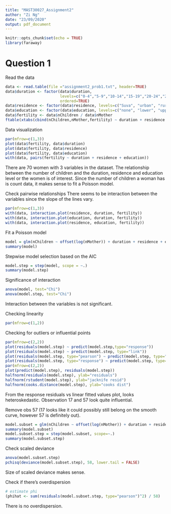 ```yaml
---
title: "MAST30027_Assignment2"
author: "Zi Ng"
date: "23/09/2020"
output: pdf_document
---
```


```r
knitr::opts_chunk$set(echo = TRUE)
library(faraway)
```

# Question 1
Read the data 
```r
data <- read.table(file ="assignment2_prob1.txt", header=TRUE)
data$duration <- factor(data$duration, 
                        levels=c("0-4","5-9","10-14","15-19","20-24","25-29"),
                        ordered=TRUE)
data$residence <- factor(data$residence, levels=c("Suva", "urban", "rural"))
data$education <- factor(data$education, levels=c("none", "lower", "upper", "sec+"))
data$fertility <- data$nChildren / data$nMother
ftable(xtabs(cbind(nChildren,nMother,fertility) ~ duration + residence + education, data))
```

Data visualization
```r
par(mfrow=c(1,3))
plot(data$fertility, data$duration)
plot(data$fertility, data$residence)
plot(data$fertility, data$education)
with(data, pairs(fertility ~ duration + residence + education))
```

There are 70 women with 3 variables in the dataset. The relationship between the number of children and the duration, residence and education level or the women is of interest. Since the number of children a woman has is count data, it makes sense to fit a Poisson model. 

Check pairwise relationships
There seems to be interaction between the variables since the slope of the lines vary. 
```r
par(mfrow=c(1,3))
with(data, interaction.plot(residence, duration, fertility))
with(data, interaction.plot(education, duration, fertility))
with(data, interaction.plot(residence, education, fertility))
```

Fit a Poisson model
```r
model = glm(nChildren ~ offset(log(nMother)) + duration + residence + education + duration*residence + duration*education + education*residence, family = poisson, data = data)
summary(model)
```

Stepwise model selection based on the AIC
```r
model.step = step(model, scope = ~.)
summary(model.step)
```

Significance of interaction
```r
anova(model, test="Chi")
anova(model.step, test="Chi")
```
Interaction between the variables is not significant. 

Checking linearity
```r
par(mfrow=c(1,2))

```

Checking for outliers or influential points
```r
par(mfrow=c(2,2))
plot(residuals(model.step) ~ predict(model.step,type="response"))
plot(residuals(model.step) ~ predict(model.step, type="link"))
plot(residuals(model.step, type="pearson") ~ predict(model.step, type="link"))
plot(residuals(model.step, type="response") ~ predict(model.step, type="link"))
par(mfrow=c(2,2))
plot(predict(model.step), residuals(model.step))
halfnorm(residuals(model.step), ylab="residuals")
halfnorm(rstudent(model.step), ylab="jacknife resid")
halfnorm(cooks.distance(model.step), ylab="cooks dist")
```
From the response residuals vs linear fitted values plot, looks heteroskedastic. Observation 17 and 57 look quite influential. 

Remove obs 57 (17 looks like it could possibly still belong on the smooth curve, however 57 is definitely out).
```r
model.subset = glm(nChildren ~ offset(log(nMother)) + duration + residence + education + duration*residence + duration*education + education*residence, family = poisson, data = data, subset = c(-57))
summary(model.subset)
model.subset.step = step(model.subset, scope=~.)
summary(model.subset.step)
```

Check scaled deviance
```r
anova(model.subset.step)
pchisq(deviance(model.subset.step), 58, lower.tail = FALSE)
```
Size of scaled deviance makes sense. 

Check if there's overdispersion
```r
# estimate phi
(phihat <- sum(residuals(model.subset.step, type="pearson")^2) / 58)
```
There is no overdispersion. 